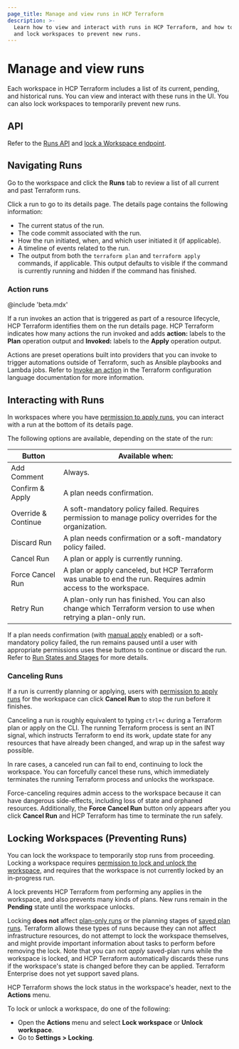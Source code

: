 ```yaml
---
page_title: Manage and view runs in HCP Terraform
description: >-
  Learn how to view and interact with runs in HCP Terraform, and how to unlock
  and lock workspaces to prevent new runs.
---
```


# Manage and view runs

Each workspace in HCP Terraform includes a list of its current, pending, and historical runs. You can view and interact with these runs in the UI. You can also lock workspaces to temporarily prevent new runs.

## API

Refer to the [Runs API](/terraform/cloud-docs/api-docs/run) and [lock a Workspace endpoint](/terraform/cloud-docs/api-docs/workspaces#lock-a-workspace).

## Navigating Runs

Go to the workspace and click the **Runs** tab to review a list of all current and past Terraform runs.

Click a run to go to its details page. The details page contains the following information:

- The current status of the run.
- The code commit associated with the run.
- How the run initiated, when, and which user initiated it (if applicable).
- A timeline of events related to the run.
- The output from both the `terraform plan` and `terraform apply` commands, if applicable. This output defaults to visible if the command is currently running and hidden if the command has finished.

### Action runs

@include 'beta.mdx'

If a run invokes an action that is triggered as part of a resource lifecycle, HCP Terraform identifies them on the run details page. HCP Terraform indicates how many actions the run invoked and adds **action:** labels to the **Plan** operation output and **Invoked:** labels to the **Apply** operation output.  

Actions are preset operations built into providers that you can invoke to trigger automations outside of Terraform, such as Ansible playbooks and Lambda jobs. Refer to [Invoke an action](/terraform/language/v1.14.x/invoke-actions) in the Terraform configuration language documentation for more information.
 

## Interacting with Runs

In workspaces where you have [permission to apply runs](/terraform/cloud-docs/users-teams-organizations/permissions#general-workspace-permissions), you can interact with a run at the bottom of its details page.

The following options are available, depending on the state of the run:

| Button              | Available when:                                                                                                                                                                                                                    |
| ------------------- | ---------------------------------------------------------------------------------------------------------------------------------------------------------------------------------------------------------------------------------- |
| Add Comment         | Always.                                                                                                                                                                                                                            |
| Confirm & Apply     | A plan needs confirmation.                                                                                                                                                                                                         |
| Override & Continue | A soft-mandatory policy failed. Requires permission to manage policy overrides for the organization.                                                 |
| Discard Run         | A plan needs confirmation or a soft-mandatory policy failed.                                                                                                                                                                       |
| Cancel Run          | A plan or apply is currently running.                                                                                                                                                                                              |
| Force Cancel Run    | A plan or apply canceled, but HCP Terraform was unable to end the run. Requires admin access to the workspace.  |
| Retry Run           | A plan-only run has finished. You can also change which Terraform version to use when retrying a plan-only run.                                                                                                                    |

[permissions-citation]: #intentionally-unused---keep-for-maintainers

If a plan needs confirmation (with [manual apply](/terraform/cloud-docs/workspaces/settings#auto-apply-and-manual-apply) enabled) or a soft-mandatory policy failed, the run remains paused until a user with appropriate permissions uses these buttons to continue or discard the run. Refer to [Run States and Stages](/terraform/cloud-docs/run/states) for more details.

### Canceling Runs

If a run is currently planning or applying, users with [permission to apply runs](/terraform/cloud-docs/users-teams-organizations/permissions#general-workspace-permissions) for the workspace can click **Cancel Run** to stop the run before it finishes.

[permissions-citation]: #intentionally-unused---keep-for-maintainers

Canceling a run is roughly equivalent to typing `ctrl+c` during a Terraform plan or apply on the CLI. The running Terraform process is sent an INT signal, which instructs Terraform to end its work, update state for any resources that have already been changed, and wrap up in the safest way possible.

In rare cases, a canceled run can fail to end, continuing to lock the workspace. You can forcefully cancel these runs, which immediately terminates the running Terraform process and unlocks the workspace.

Force-canceling requires admin access to the workspace because it can have dangerous side-effects, including loss of state and orphaned resources. Additionally, the **Force Cancel Run** button only appears after you click **Cancel Run** and HCP Terraform has time to terminate the run safely.

[permissions-citation]: #intentionally-unused---keep-for-maintainers

## Locking Workspaces (Preventing Runs)

You can lock the workspace to temporarily stop runs from proceeding. Locking a workspace requires [permission to lock and unlock the workspace](/terraform/cloud-docs/users-teams-organizations/permissions#general-workspace-permissions), and requires that the workspace is not currently locked by an in-progress run.

A lock prevents HCP Terraform from performing any applies in the workspace, and also prevents many kinds of plans. New runs remain in the **Pending** state until the workspace unlocks.

Locking **does not** affect [plan-only runs](/terraform/cloud-docs/run/remote-operations#speculative-plans) or the planning stages of [saved plan runs](/terraform/cloud-docs/run/cli#remote-saved-plans). Terraform allows these types of runs because they can not affect infrastructure resources, do not attempt to lock the workspace themselves, and might provide important information about tasks to perform before removing the lock. Note that you can not _apply_ saved-plan runs while the workspace is locked, and HCP Terraform automatically discards these runs if the workspace's state is changed before they can be applied. Terraform Enterprise does not yet support saved plans.

HCP Terraform shows the lock status in the workspace's header, next to the **Actions** menu.

To lock or unlock a workspace, do one of the following:
- Open the **Actions** menu and select **Lock workspace** or **Unlock workspace**.
- Go to **Settings > Locking**.

[permissions-citation]: #intentionally-unused---keep-for-maintainers
